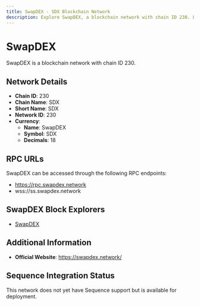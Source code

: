 ```yaml
--- 
title: SwapDEX - SDX Blockchain Network
description: Explore SwapDEX, a blockchain network with chain ID 230. Learn about its native currency, SwapDEX, and how to interact with the network.
---
```


# SwapDEX

SwapDEX is a blockchain network with chain ID 230.

## Network Details

- **Chain ID**: 230
- **Chain Name**: SDX
- **Short Name**: SDX
- **Network ID**: 230
- **Currency**: 
  - **Name**: SwapDEX
  - **Symbol**: SDX
  - **Decimals**: 18

## RPC URLs

SwapDEX can be accessed through the following RPC endpoints:

- https://rpc.swapdex.network
- wss://ss.swapdex.network

## SwapDEX Block Explorers

- [SwapDEX](https://evm.swapdex.network)

## Additional Information

- **Official Website**: https://swapdex.network/

## Sequence Integration Status

This network does not yet have Sequence support but is available for deployment.
